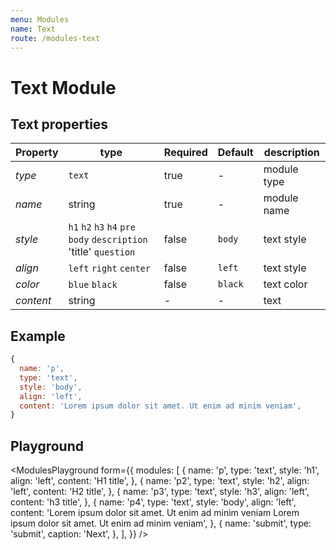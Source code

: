 ```yaml
---
menu: Modules
name: Text
route: /modules-text
---
```


# Text Module

## Text properties

| Property     | type           | Required | Default | description |
| ------------ | -------------- | -------- | ------- | ----------- |
| *type*       | `text`         | true     | -       | module type |
| *name*       | string         | true     | -       | module name |
| *style*      | `h1` `h2` `h3` `h4` `pre` `body` `description` 'title' `question` | false    | `body`       | text style |
| *align*      | `left` `right` `center`  | false    | `left`       | text style |
| *color*      | `blue` `black`  | false    | `black`       | text color |
| *content*    | string         | -        | -       | text        |


## Example
```jsx
{
  name: 'p',
  type: 'text',
  style: 'body',
  align: 'left',
  content: 'Lorem ipsum dolor sit amet. Ut enim ad minim veniam',
}
```

## Playground


<ModulesPlayground
  form={{
    modules: [
      {
        name: 'p',
        type: 'text',
        style: 'h1',
        align: 'left',
        content: 'H1 title',
      },
      {
        name: 'p2',
        type: 'text',
        style: 'h2',
        align: 'left',
        content: 'H2 title',
      },
      {
        name: 'p3',
        type: 'text',
        style: 'h3',
        align: 'left',
        content: 'h3 title',
      },
      {
        name: 'p4',
        type: 'text',
        style: 'body',
        align: 'left',
        content: 'Lorem ipsum dolor sit amet. Ut enim ad minim veniam Lorem ipsum dolor sit amet. Ut enim ad minim veniam',
      },
      {
        name: 'submit',
        type: 'submit',
        caption: 'Next',
      },
    ],
  }}
/>
